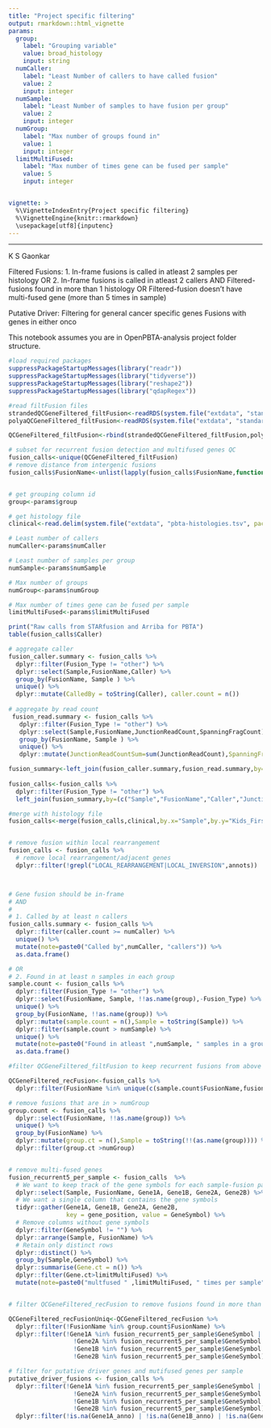 ```yaml
---
title: "Project specific filtering"
output: rmarkdown::html_vignette
params:
  group:
    label: "Grouping variable"
    value: broad_histology
    input: string
  numCaller:
    label: "Least Number of callers to have called fusion"
    value: 2
    input: integer
  numSample:
    label: "Least Number of samples to have fusion per group"
    value: 2
    input: integer
  numGroup:
    label: "Max number of groups found in"
    value: 1
    input: integer
  limitMultiFused:
    label: "Max number of times gene can be fused per sample"
    value: 5
    input: integer     


vignette: >
  %\VignetteIndexEntry{Project specific filtering}
  %\VignetteEngine{knitr::rmarkdown}
  \usepackage[utf8]{inputenc}
---
```

    
---

K S Gaonkar

Filtered Fusions:
1. In-frame fusions is called in atleast 2 samples per histology OR
2. In-frame fusions is called in atleast 2 callers 
AND
Filtered-fusions found in more than 1 histology OR
Filtered-fusion doesn't have multi-fused gene (more than 5 times in sample)

Putative Driver:
Filtering for general cancer specific genes
Fusions with genes in either onco

This notebook assumes you are in OpenPBTA-analysis project folder structure.


```r
#load required packages
suppressPackageStartupMessages(library("readr"))
suppressPackageStartupMessages(library("tidyverse"))
suppressPackageStartupMessages(library("reshape2"))
suppressPackageStartupMessages(library("qdapRegex"))

#read filtFusion files
strandedQCGeneFiltered_filtFusion<-readRDS(system.file("extdata", "standardFusionStrandedExp_QC_expression_GTExComparison_annotated.RDS", package = "annoFuse"))
polyaQCGeneFiltered_filtFusion<-readRDS(system.file("extdata", "standardFusionPolyaExp_QC_expression_GTExComparison_annotated.RDS", package = "annoFuse"))

QCGeneFiltered_filtFusion<-rbind(strandedQCGeneFiltered_filtFusion,polyaQCGeneFiltered_filtFusion)

# subset for recurrent fusion detection and multifused genes QC
fusion_calls<-unique(QCGeneFiltered_filtFusion)
# remove distance from intergenic fusions
fusion_calls$FusionName<-unlist(lapply(fusion_calls$FusionName,function(x) rm_between(x, "(", ")", extract = FALSE)))


# get grouping column id
group<-params$group

# get histology file
clinical<-read.delim(system.file("extdata", "pbta-histologies.tsv", package = "annoFuse"),stringsAsFactors = FALSE)

# Least number of callers
numCaller<-params$numCaller

# Least number of samples per group
numSample<-params$numSample

# Max number of groups 
numGroup<-params$numGroup

# Max number of times gene can be fused per sample
limitMultiFused<-params$limitMultiFused

print("Raw calls from STARfusion and Arriba for PBTA")
table(fusion_calls$Caller)
```


```r

# aggregate caller 
fusion_caller.summary <- fusion_calls %>%
  dplyr::filter(Fusion_Type != "other") %>%
  dplyr::select(Sample,FusionName,Caller) %>%
  group_by(FusionName, Sample ) %>%
  unique() %>%
  dplyr::mutate(CalledBy = toString(Caller), caller.count = n())
  
# aggregate by read count
 fusion_read.summary <- fusion_calls %>%
   dplyr::filter(Fusion_Type != "other") %>%
   dplyr::select(Sample,FusionName,JunctionReadCount,SpanningFragCount) %>%
   group_by(FusionName, Sample ) %>%
   unique() %>%
   dplyr::mutate(JunctionReadCountSum=sum(JunctionReadCount),SpanningFragCountSum=sum(SpanningFragCount))

fusion_summary<-left_join(fusion_caller.summary,fusion_read.summary,by=c("Sample","FusionName"))
 
fusion_calls<-fusion_calls %>% 
  dplyr::filter(Fusion_Type != "other") %>%
  left_join(fusion_summary,by=(c("Sample","FusionName","Caller","JunctionReadCount","SpanningFragCount")))

#merge with histology file
fusion_calls<-merge(fusion_calls,clinical,by.x="Sample",by.y="Kids_First_Biospecimen_ID")


# remove fusion within local rearrangement
fusion_calls <- fusion_calls %>%
  # remove local rearrangement/adjacent genes
  dplyr::filter(!grepl("LOCAL_REARRANGEMENT|LOCAL_INVERSION",annots))




```


```r
# Gene fusion should be in-frame
# AND
#
# 1. Called by at least n callers
fusion_calls.summary <- fusion_calls %>%
  dplyr::filter(caller.count >= numCaller) %>%
  unique() %>%
  mutate(note=paste0("Called by",numCaller, "callers")) %>%
  as.data.frame()

# OR
# 2. Found in at least n samples in each group
sample.count <- fusion_calls %>%
  dplyr::filter(Fusion_Type != "other") %>%
  dplyr::select(FusionName, Sample, !!as.name(group),-Fusion_Type) %>%
  unique() %>%
  group_by(FusionName, !!as.name(group)) %>%
  dplyr::mutate(sample.count = n(),Sample = toString(Sample)) %>%
  dplyr::filter(sample.count > numSample) %>%
  unique() %>%
  mutate(note=paste0("Found in atleast ",numSample, " samples in a group")) %>%
  as.data.frame()


```



```r
#filter QCGeneFiltered_filtFusion to keep recurrent fusions from above sample.count and fusion_calls.summary

QCGeneFiltered_recFusion<-fusion_calls %>%
  dplyr::filter(FusionName %in% unique(c(sample.count$FusionName,fusion_calls.summary$FusionName)))

```





```r
# remove fusions that are in > numGroup
group.count <- fusion_calls %>%
  dplyr::select(FusionName, !!as.name(group)) %>%
  unique() %>%
  group_by(FusionName) %>%
  dplyr::mutate(group.ct = n(),Sample = toString(!!(as.name(group)))) %>%
  dplyr::filter(group.ct >numGroup)


# remove multi-fused genes
fusion_recurrent5_per_sample <- fusion_calls  %>%
  # We want to keep track of the gene symbols for each sample-fusion pair
  dplyr::select(Sample, FusionName, Gene1A, Gene1B, Gene2A, Gene2B) %>%
  # We want a single column that contains the gene symbols
  tidyr::gather(Gene1A, Gene1B, Gene2A, Gene2B,
                key = gene_position, value = GeneSymbol) %>%
  # Remove columns without gene symbols
  dplyr::filter(GeneSymbol != "") %>%
  dplyr::arrange(Sample, FusionName) %>%
  # Retain only distinct rows
  dplyr::distinct() %>%
  group_by(Sample,GeneSymbol) %>% 
  dplyr::summarise(Gene.ct = n()) %>% 
  dplyr::filter(Gene.ct>limitMultiFused) %>%
  mutate(note=paste0("multfused " ,limitMultiFused, " times per sample"))



```


```r

# filter QCGeneFiltered_recFusion to remove fusions found in more than 1 group 

QCGeneFiltered_recFusionUniq<-QCGeneFiltered_recFusion %>%
  dplyr::filter(!FusionName %in% group.count$FusionName) %>%
  dplyr::filter(!Gene1A %in% fusion_recurrent5_per_sample$GeneSymbol |
                  !Gene2A %in% fusion_recurrent5_per_sample$GeneSymbol |
                  !Gene1B %in% fusion_recurrent5_per_sample$GeneSymbol | 
                  !Gene2B %in% fusion_recurrent5_per_sample$GeneSymbol)

```





```r


# filter for putative driver genes and mutifused genes per sample
putative_driver_fusions <- fusion_calls %>%
  dplyr::filter(!Gene1A %in% fusion_recurrent5_per_sample$GeneSymbol |
                  !Gene2A %in% fusion_recurrent5_per_sample$GeneSymbol |
                  !Gene1B %in% fusion_recurrent5_per_sample$GeneSymbol | 
                  !Gene2B %in% fusion_recurrent5_per_sample$GeneSymbol) %>%
  dplyr::filter(!is.na(Gene1A_anno) | !is.na(Gene1B_anno) | !is.na(Gene2A_anno) | !is.na(Gene2B_anno))

```









